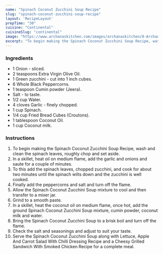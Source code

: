 ---
name: "Spinach Coconut Zucchini Soup Recipe"
slug: "spinach-coconut-zucchini-soup-recipe"
layout: 'RecipeLayout'
prepTime: "30"
cuisine: "Continental"
cuisineSlug: "continental"
image: "https://www.archanaskitchen.com/images/archanaskitchen/0-Archanas-Kitchen-Recipes/2018/Spinach_Zucchini_Coconut_Milk_Soup_Recipe.jpg"
excerpt: "To begin making the Spinach Coconut Zucchini Soup Recipe, wash and clean the spinach leaves, roughly chop and set aside"
---

### Ingredients

- 1 Onion - sliced.
- 2 teaspoons Extra Virgin Olive Oil.
- 1 Green zucchini - cut into 1 inch cubes.
- 6 Whole Black Peppercorns.
- 1 teaspoon Cumin powder (Jeera).
- Salt - to taste.
- 1/2 cup Water.
- 4 cloves Garlic - finely chopped.
- 1 cup Spinach.
- 1/4 cup Fried Bread Cubes (Croutons).
- 1 tablespoon Coconut Oil.
- 1 cup Coconut milk.

### Instructions

1. To begin making the Spinach Coconut Zucchini Soup Recipe, wash and clean the spinach leaves, roughly chop and set aside.
1. In a skillet, heat oil on medium flame, add the garlic and onions and saute for a couple of minutes.
1. To this add the spinach leaves, chopped zucchini, and cook for about two minutes until the spinach wilts down and the zucchini is well cooked.
1. Finally add the peppercorns and salt and turn off the flame.
1. Allow the Spinach Coconut Zucchini Soup mixture to cool and then transfer to a mixer jar.
1. Grind to a smooth paste.
1. In a skillet, heat the coconut oil on medium flame, once hot, add the ground Spinach Coconut Zucchini Soup mixture, cumin powder, coconut milk and water.
1. Bring the Spinach Coconut Zucchini Soup to a brisk boil and turn off the flame.
1.  Check the salt and seasonings and adjust to suit your taste.
1. Serve the Spinach Coconut Zucchini Soup along with Lettuce, Apple And Carrot Salad With Chilli Dressing Recipe and a Cheesy Grilled Sandwich With Smoked Chicken Recipe for a complete meal.
